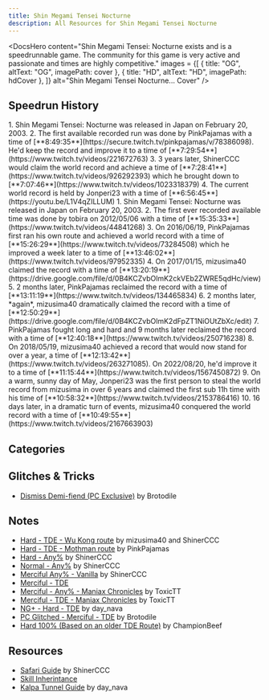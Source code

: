 ```yaml
---
title: Shin Megami Tensei Nocturne
description: All Resources for Shin Megami Tensei Nocturne
---
```



<DocsHero 
    content="Shin Megami Tensei: Nocturne exists and is a speedrunnable game. The community for this game is very active and passionate and times are highly competitive."
    images = {[
        {
            title: "OG",
            altText: "OG",
            imagePath: cover
        },
        {
            title: "HD",
            altText: "HD",
            imagePath: hdCover
        },
    ]}
    alt="Shin Megami Tensei Nocturne... Cover"
/>

<LinkCard title="Leaderboards" href="https://www.speedrun.com/smtnocturne" description="See all the submitted runs on Speedrun.com"/>

## Speedrun History
<Tabs>
    <TabItem label="Normal - Any%">
        <Steps>
            1. Shin Megami Tensei: Nocturne was released in Japan on February 20, 2003.
            2. The first available recorded run was done by PinkPajamas with a time of [**8:49:35**](https://secure.twitch.tv/pinkpajamas/v/78386098). He'd keep the record and improve it to a time of [**7:29:54**](https://www.twitch.tv/videos/221672763)
            3. 3 years later, ShinerCCC would claim the world record and achieve a time of [**7:28:41**](https://www.twitch.tv/videos/926292393) which he brought down to [**7:07:46**](https://www.twitch.tv/videos/1023318379)
            4. The current world record is held by Jonperi23 with a time of [**6:56:45**](https://youtu.be/L1V4qZILLUM)
        </Steps>
    </TabItem>
    <TabItem label="Hard - True Demon Ending">
        <Steps>
        1. Shin Megami Tensei: Nocturne was released in Japan on February 20, 2003.
        2. The first ever recorded available time was done by tobira on 2012/05/06 with a time of [**15:35:33**](https://www.twitch.tv/videos/44841268)
        3. On 2016/06/19, PinkPajamas first ran his own route and achieved a world record with a time of [**15:26:29**](https://www.twitch.tv/videos/73284508) which he improved a week later to a time of [**13:46:02**](https://www.twitch.tv/videos/97952335)
        4. On 2017/01/15, mizusima40 claimed the record with a time of [**13:20:19**](https://drive.google.com/file/d/0B4KCZvbOlmK2ckVEb2ZWRE5qdHc/view)
        5. 2 months later, PinkPajamas reclaimed the record with a time of [**13:11:19**](https://www.twitch.tv/videos/134465834)
        6. 2 months later, *again*, mizusima40 dramatically claimed the record with a time of [**12:50:29**](https://drive.google.com/file/d/0B4KCZvbOlmK2dFpZT1NiOUtZbXc/edit)
        7. PinkPajamas fought long and hard and 9 months later reclaimed the record with a time of [**12:40:18**](https://www.twitch.tv/videos/250716238)
        8. On 2018/05/19, mizusima40 achieved a record that would now stand for over a year, a time of [**12:13:42**](https://www.twitch.tv/videos/263271085). On 2022/08/20, he'd improve it to a time of [**11:15:44**](https://www.twitch.tv/videos/1567450872)
        9. On a warm, sunny day of May, Jonperi23 was the first person to steal the world record from mizusima in over 6 years and claimed the first sub 11h time with his time of [**10:58:32**](https://www.twitch.tv/videos/2153786416)
        10. 16 days later, in a dramatic turn of events, mizusima40 conquered the world record with a time of [**10:49:55**](https://www.twitch.tv/videos/2167663903)
        </Steps>
    </TabItem>
</Tabs>

## Categories

<CardGrid>
    <Card title="True Demon Ending"></Card>
    <Card title="Any%"></Card>
    <Card title="NG+"></Card>
    <Card title="PC Glitched"></Card>
</CardGrid>

## Glitches & Tricks
- [Dismiss Demi-fiend (PC Exclusive)](https://pastebin.com/GtzT8M8r) by Brotodile

## Notes
- [Hard - TDE - Wu Kong route](https://docs.google.com/document/d/1HABq2RiEBtNhQLuFUzwqnLL92K7cKMmFHCpf1hsG2lY/edit#heading=h.6vgc10s44qkq) by mizusima40 and ShinerCCC
- [Hard - TDE - Mothman route](https://docs.google.com/document/d/1c_l2RfSlwGjJO_srwnBY-eE2r6azOPTf-JeMD50evKQ/edit) by PinkPajamas
- [Hard - Any%](https://pastebin.com/1HTNLSgA) by ShinerCCC
- [Normal - Any%](https://docs.google.com/document/d/1JTgb-NuALEK0l8x1pgJ2mF8FDsdvG_ZZyo4Ta4vTCQU/edit) by ShinerCCC
- [Merciful Any% - Vanilla](https://discord.com/channels/103966646300844032/163814581116993536/1400335340983812096) by ShinerCCC
- [Merciful - TDE](https://pastebin.com/05ZJ9C8B)
- [Merciful - Any% - Maniax Chronicles](https://drive.google.com/file/d/1HB_ojpCnU3FzMA7xYSwy1iJXRWzFrFin/view?usp=sharing) by ToxicTT
- [Merciful - TDE - Maniax Chronicles](https://drive.google.com/file/d/1ZZhBVrT9hKuMgJr6VnafoXp-We9Uf_lw/view?usp=sharing) by ToxicTT
- [NG+ - Hard - TDE](https://docs.google.com/document/d/1owek6eT2a_ilDMSUldz8eEuBPZrNWyyd/edit) by day_nava
- [PC Glitched - Merciful - TDE](https://pastebin.com/xrpHe9VV) by Brotodile
- [Hard 100% (Based on an older TDE Route)](https://docs.google.com/document/d/1SFNiXJRhCUarB89NDp95ZfRxmp6Qi5E1pd6CDrkjxnM/edit?usp=sharing) by ChampionBeef

## Resources
- [Safari Guide](https://controlc.com/2215e887) by ShinerCCC
- [Skill Inherintance](https://docs.google.com/spreadsheets/d/1G5YnlCxamxeRxT4rLWMWwP0Lz3dCFyeltL6aQMqOG4M/edit?usp=sharing)
- [Kalpa Tunnel Guide](https://www.youtube.com/watch?v=U34iCj_bAi8) by day_nava
